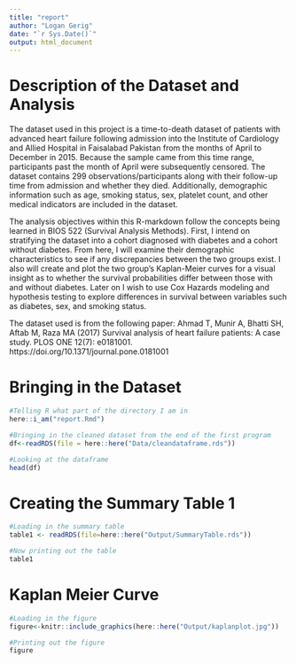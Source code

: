 ```yaml
---
title: "report"
author: "Logan Gerig"
date: "`r Sys.Date()`"
output: html_document
---
```


# Description of the Dataset and Analysis

The dataset used in this project is a time-to-death dataset of patients with advanced heart failure following admission into the Institute of Cardiology and Allied Hospital in Faisalabad Pakistan from the months of April to December in 2015. Because the sample came from this time range, participants past the month of April were subsequently censored. The dataset contains 299 observations/participants along with their follow-up time from admission and whether they died. Additionally, demographic information such as age, smoking status, sex, platelet count, and other medical indicators are included in the dataset.

The analysis objectives within this R-markdown follow the concepts being learned in BIOS 522 (Survival Analysis Methods). First, I intend on stratifying the dataset into a cohort diagnosed with diabetes and a cohort without diabetes. From here, I will examine their demographic characteristics to see if any discrepancies between the two groups exist. I also will create and plot the two group's Kaplan-Meier curves for a visual insight as to whether the survival probabilities differ between those with and without diabetes. Later on I wish to use Cox Hazards modeling and hypothesis testing to explore differences in survival between variables such as diabetes, sex, and smoking status.

The dataset used is from the following paper:
Ahmad T, Munir A, Bhatti SH, Aftab M, Raza MA (2017) Survival analysis of heart failure patients: A case study. PLOS ONE 12(7): e0181001. https://doi.org/10.1371/journal.pone.0181001


# Bringing in the Dataset
```r
#Telling R what part of the directory I am in
here::i_am("report.Rmd")

#Bringing in the cleaned dataset from the end of the first program
df<-readRDS(file = here::here("Data/cleandataframe.rds"))

#Looking at the dataframe
head(df)
```

# Creating the Summary Table 1

```r
#Loading in the summary table
table1 <- readRDS(file=here::here("Output/SummaryTable.rds"))

#Now printing out the table
table1
```



# Kaplan Meier Curve
```r
#Loading in the figure
figure<-knitr::include_graphics(here::here("Output/kaplanplot.jpg"))

#Printing out the figure
figure
```



